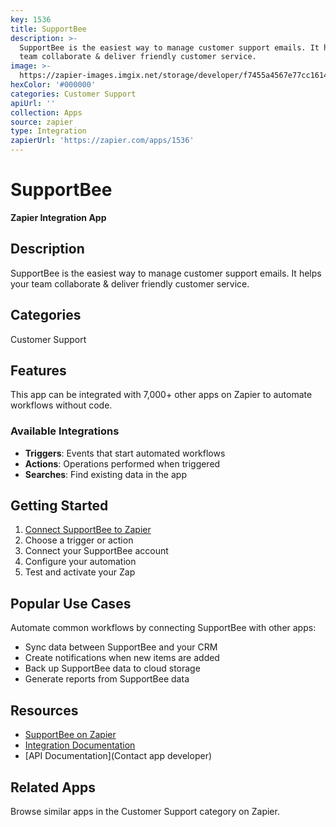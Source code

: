```yaml
---
key: 1536
title: SupportBee
description: >-
  SupportBee is the easiest way to manage customer support emails. It helps your
  team collaborate & deliver friendly customer service.
image: >-
  https://zapier-images.imgix.net/storage/developer/f7455a4567e77cc1614d54e3d5318ccc_2.png?auto=format%2Ccompress&ixlib=python-3.0.0&q=50
hexColor: '#000000'
categories: Customer Support
apiUrl: ''
collection: Apps
source: zapier
type: Integration
zapierUrl: 'https://zapier.com/apps/1536'
---
```

# SupportBee

**Zapier Integration App**

## Description

SupportBee is the easiest way to manage customer support emails. It helps your team collaborate & deliver friendly customer service.

## Categories

Customer Support

## Features

This app can be integrated with 7,000+ other apps on Zapier to automate workflows without code.

### Available Integrations

- **Triggers**: Events that start automated workflows
- **Actions**: Operations performed when triggered
- **Searches**: Find existing data in the app

## Getting Started

1. [Connect SupportBee to Zapier](https://zapier.com/apps/1536)
2. Choose a trigger or action
3. Connect your SupportBee account
4. Configure your automation
5. Test and activate your Zap

## Popular Use Cases

Automate common workflows by connecting SupportBee with other apps:

- Sync data between SupportBee and your CRM
- Create notifications when new items are added
- Back up SupportBee data to cloud storage
- Generate reports from SupportBee data

## Resources

- [SupportBee on Zapier](https://zapier.com/apps/1536)
- [Integration Documentation](https://zapier.com/apps/1536/integrations)
- [API Documentation](Contact app developer)

## Related Apps

Browse similar apps in the Customer Support category on Zapier.
